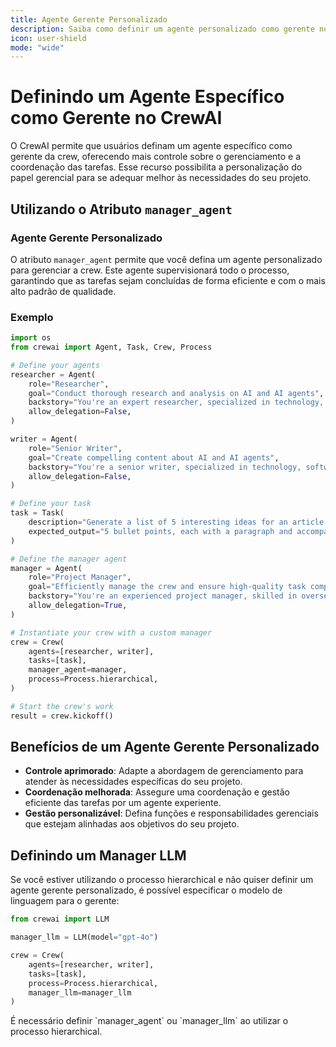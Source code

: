 ```yaml
---
title: Agente Gerente Personalizado
description: Saiba como definir um agente personalizado como gerente no CrewAI, proporcionando mais controle sobre o gerenciamento e a coordenação das tarefas.
icon: user-shield
mode: "wide"
---
```


# Definindo um Agente Específico como Gerente no CrewAI

O CrewAI permite que usuários definam um agente específico como gerente da crew, oferecendo mais controle sobre o gerenciamento e a coordenação das tarefas.
Esse recurso possibilita a personalização do papel gerencial para se adequar melhor às necessidades do seu projeto.

## Utilizando o Atributo `manager_agent`

### Agente Gerente Personalizado

O atributo `manager_agent` permite que você defina um agente personalizado para gerenciar a crew. Este agente supervisionará todo o processo, garantindo que as tarefas sejam concluídas de forma eficiente e com o mais alto padrão de qualidade.

### Exemplo

```python Code
import os
from crewai import Agent, Task, Crew, Process

# Define your agents
researcher = Agent(
    role="Researcher",
    goal="Conduct thorough research and analysis on AI and AI agents",
    backstory="You're an expert researcher, specialized in technology, software engineering, AI, and startups. You work as a freelancer and are currently researching for a new client.",
    allow_delegation=False,
)

writer = Agent(
    role="Senior Writer",
    goal="Create compelling content about AI and AI agents",
    backstory="You're a senior writer, specialized in technology, software engineering, AI, and startups. You work as a freelancer and are currently writing content for a new client.",
    allow_delegation=False,
)

# Define your task
task = Task(
    description="Generate a list of 5 interesting ideas for an article, then write one captivating paragraph for each idea that showcases the potential of a full article on this topic. Return the list of ideas with their paragraphs and your notes.",
    expected_output="5 bullet points, each with a paragraph and accompanying notes.",
)

# Define the manager agent
manager = Agent(
    role="Project Manager",
    goal="Efficiently manage the crew and ensure high-quality task completion",
    backstory="You're an experienced project manager, skilled in overseeing complex projects and guiding teams to success. Your role is to coordinate the efforts of the crew members, ensuring that each task is completed on time and to the highest standard.",
    allow_delegation=True,
)

# Instantiate your crew with a custom manager
crew = Crew(
    agents=[researcher, writer],
    tasks=[task],
    manager_agent=manager,
    process=Process.hierarchical,
)

# Start the crew's work
result = crew.kickoff()
```

## Benefícios de um Agente Gerente Personalizado

- **Controle aprimorado**: Adapte a abordagem de gerenciamento para atender às necessidades específicas do seu projeto.
- **Coordenação melhorada**: Assegure uma coordenação e gestão eficiente das tarefas por um agente experiente.
- **Gestão personalizável**: Defina funções e responsabilidades gerenciais que estejam alinhadas aos objetivos do seu projeto.

## Definindo um Manager LLM

Se você estiver utilizando o processo hierarchical e não quiser definir um agente gerente personalizado, é possível especificar o modelo de linguagem para o gerente:

```python Code
from crewai import LLM

manager_llm = LLM(model="gpt-4o")

crew = Crew(
    agents=[researcher, writer],
    tasks=[task],
    process=Process.hierarchical,
    manager_llm=manager_llm
)
```

<Note>
É necessário definir `manager_agent` ou `manager_llm` ao utilizar o processo hierarchical.
</Note>